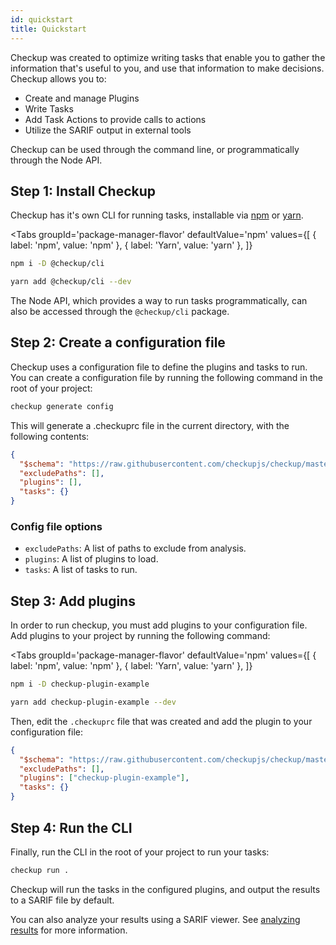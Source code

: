 ```yaml
---
id: quickstart
title: Quickstart
---
```



Checkup was created to optimize writing tasks that enable you to gather the information that's useful to you, and use that information to make decisions. Checkup allows you to:

- Create and manage Plugins
- Write Tasks
- Add Task Actions to provide calls to actions
- Utilize the SARIF output in external tools

Checkup can be used through the command line, or programmatically through the Node API.

## Step 1: Install Checkup

Checkup has it's own CLI for running tasks, installable via [npm](https://www.npmjs.com/package/@checkup/cli) or [yarn](https://classic.yarnpkg.com/lang/en/).

<Tabs
  groupId='package-manager-flavor'
  defaultValue='npm'
  values={[
    { label: 'npm', value: 'npm' },
    { label: 'Yarn', value: 'yarn' },
  ]}
>
  <TabItem value='npm'>

```bash
npm i -D @checkup/cli
```

  </TabItem>
  <TabItem value='yarn'>

```bash
yarn add @checkup/cli --dev
```

  </TabItem>
</Tabs>

The Node API, which provides a way to run tasks programmatically, can also be accessed through the `@checkup/cli` package.

## Step 2: Create a configuration file

Checkup uses a configuration file to define the plugins and tasks to run. You can create a configuration file by running the following command in the root of your project:

```bash
checkup generate config
```

This will generate a .checkuprc file in the current directory, with the following contents:

```json title=".checkuprc"
{
  "$schema": "https://raw.githubusercontent.com/checkupjs/checkup/master/packages/core/src/schemas/config-schema.json",
  "excludePaths": [],
  "plugins": [],
  "tasks": {}
}
```

### Config file options

- `excludePaths`: A list of paths to exclude from analysis.
- `plugins`: A list of plugins to load.
- `tasks`: A list of tasks to run.

## Step 3: Add plugins

In order to run checkup, you must add plugins to your configuration file. Add plugins to your project by running the following command:

<Tabs
  groupId='package-manager-flavor'
  defaultValue='npm'
  values={[
    { label: 'npm', value: 'npm' },
    { label: 'Yarn', value: 'yarn' },
  ]}
>
  <TabItem value='npm'>

```bash
npm i -D checkup-plugin-example
```

  </TabItem>
  <TabItem value='yarn'>

```bash
yarn add checkup-plugin-example --dev
```

  </TabItem>
</Tabs>

Then, edit the `.checkuprc` file that was created and add the plugin to your configuration file:

```json title=".checkuprc"
{
  "$schema": "https://raw.githubusercontent.com/checkupjs/checkup/master/packages/core/src/schemas/config-schema.json",
  "excludePaths": [],
  "plugins": ["checkup-plugin-example"],
  "tasks": {}
}
```

## Step 4: Run the CLI

Finally, run the CLI in the root of your project to run your tasks:

```bash
checkup run .
```

Checkup will run the tasks in the configured plugins, and output the results to a SARIF file by default.

You can also analyze your results using a SARIF viewer. See [analyzing results](/docs/guides/analyzing-results) for more information.
